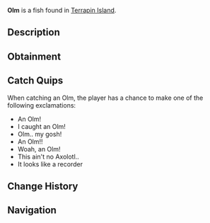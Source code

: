 {{FishInfobox
|image          = Olm.png
|rarity         = Legendary
|sea            = First Sea
|location       = [[Terrapin Island]]
|sublocation    = 
|sources        = Fishing Rod
|radar_location = 
|prog_speed     = -5
|xp             = 500
|weather        = Clear, Foggy
|time           = Night
|season         = 
|bait           = Flakes
|base_weight    = 0.4
|base_value     = 900
|weight_range   = 0.3
|base_chance    = 2
|base_resil     = 80
}}
'''Olm''' is a {{Rarity|Legendary}} fish found in [[Terrapin Island]].

== Description ==
{{Description|The Olm is an aquatic salamander which is an exclusively cave-dwelling species. The olm is mostly found in dark and moist areas of freshwater. They are most notable for their adaptations to a life of darkness with-in their caves. The Olm has severely under underdeveloped eyes, leaving it blind. This blindness gives them an acute sense of smell and hearing.|Bestiary Entry}}

== Obtainment ==
{{Description|Resides on the floor of caves and dark rocky areas. Loves the night.|Bestiary Hint}}
{{Fish Availability|
Terrapin Island/Olm Cave
|top_rods      = 
Great Rod of Oscar\41935.66\222039.48;
Astralhook Rod\37650.06\227288.18;
Ethereal Prism Rod\37360.01\228666.11;
Leviathan's Fang Rod\36825.15\273533.85;
Seraphic Rod\35059.75\233979.88;
Resourceful Rod\29279.01\186459.79;
Destiny Rod\31192.55\217350.41;
Trident Rod\26341.16\263581.47;
Free Spirit Rod\26303.87\259995.86;
No-Life Rod\33438.71\237926.17;
Tempest Rod\32980.5\235627.57;
Training Rod\13939.63\157575.88;
Flimsy Rod\14530.33\151622.05;
Rod Of The Forgotten Fang\32731.37\224537.14;
Challenger's Rod\30865.98\223718.34;
Rod Of The Exalted One\29495.66\220197.07;
Rod Of The Depths\29223.46\219978.34;
Zeus Rod\27827.82\209892.78;
Verdant Shear Rod\27031.9\210594.15;
Blazebringer Rod\26402.18\199902.9;
Depthseeker Rod\24667.04\195825.78;
Avalanche Rod\22269.1\178240.53;
Volcanic Rod\21682.29\166021.05;
Steady Rod\6876.93\61757.99
|recommended   = Ethereal Prism Rod
}}

== Catch Quips ==
When catching an Olm, the player has a chance to make one of the following exclamations:
* An Olm!
* I caught an Olm!
* Olm.. my gosh!
* An Olm!!
* Woah, an Olm!
* This ain't no Axolotl..
* It looks like a recorder

== Change History ==
{{Change History|{{subst:Current Version}}}}

== Navigation ==
{{Fish Navbox|Terrapin Island}}